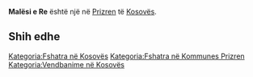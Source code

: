 {{Fshat në 
 | Emri                = Malësi e Re
 | EmriAlt                = 
 | NAME_SHORT_FORM=      
 | NAME_GENERIC=      
 | NAME_SORT_NAME_RO=      MALESIERE
 | FULL_NAME_RO = Malësi e Re
 | FULL_NAME_ND_RO=Malesi e Re
 | SORT_NAME_RG=MALESIERE
 | FULL_NAME_RG=Malësi e Re
 | FULL_NAME_ND_RG=Malesi e Re
 | SRP_NAME_SHORT_FORM=      
 | SRP_NAME_GENERIC=      
 | SRP_NAME_SORT_NAME_RO=      
 | SRP_FULL_NAME_RO = 
 | SRP_FULL_NAME_ND_RO=
 | SRP_SORT_NAME_RG=
 | SRP_FULL_NAME_RG=
 | SRP_FULL_NAME_ND_RG=
 | Emri (Rasa dhanore) = 
 | Figura              = 
 | Shteti              = Kosovo
 | Komuna              = Prizren
 | Kodi postar         = 
 | Sipërfaqja          = 

 | Popullsia           = 

 | Regj. i popullsisë  = 
 | Dend. e popullsisë  = 
 | Faqja zyrtare       = 
 <!--- Koordinatat ----> 
 | Gjerësia            = 42.284167
 | Gjatësia            = 20.794722
 | Lartësia            = 
}}
'''Malësi e Re''' është një [[]] në [[Prizren]] të [[Kosovës]].

<!-- == Gjeografia == -->
<!-- == Historia == -->
<!-- == Demografia == -->
== Shih edhe ==
{{Komuna Prizren}}
{{Kosovo-Administrata-Cung}}

[[Kategoria:Fshatra në Kosovës]]
[[Kategoria:Fshatra në Kommunes Prizren]]
[[Kategoria:Vendbanime në Kosovës]]